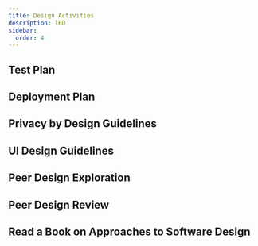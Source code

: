 ```yaml
---
title: Design Activities
description: TBD
sidebar:
  order: 4
---
```


## Test Plan

## Deployment Plan

## Privacy by Design Guidelines

## UI Design Guidelines

## Peer Design Exploration

## Peer Design Review

## Read a Book on Approaches to Software Design